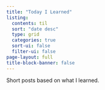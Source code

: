 ```yaml
---
title: "Today I Learned"
listing:
  contents: til
  sort: "date desc"
  type: grid
  categories: true
  sort-ui: false
  filter-ui: false
page-layout: full
title-block-banner: false
---
```


Short posts based on what I learned.
